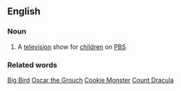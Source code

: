 ==English==
===Noun===
#A [[television]] show for [[children]] on [[PBS]]
===Related words===
[[Big Bird]]
[[Oscar the Grouch]]
[[Cookie Monster]]
[[Count Dracula]]